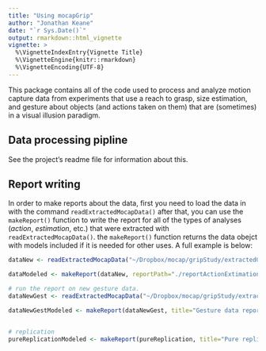 ```yaml
---
title: "Using mocapGrip"
author: "Jonathan Keane"
date: "`r Sys.Date()`"
output: rmarkdown::html_vignette
vignette: >
  %\VignetteIndexEntry{Vignette Title}
  %\VignetteEngine{knitr::rmarkdown}
  %\VignetteEncoding{UTF-8}
---
```


This package contains all of the code used to process and analyze motion capture data from experiments that use a reach to grasp, size estimation, and gesture about objects (and actions taken on them) that are (sometimes) in a visual illusion paradigm.

## Data processing pipline

See the project's readme file for information about this.

## Report writing

In order to make reports about the data, first you need to load the data in with the command `readExtractedMocapData()` after that, you can use the `makeReport()` function to write the report for all of the types of analyses (*action*, *estimation*, etc.) that were extracted with `readExtractedMocapData()`. the `makeReport()` function returns the data obejct with models included if it is needed for other uses.  A full example is below: 

```r
dataNew <- readExtractedMocapData("~/Dropbox/mocap/gripStudy/extractedGestData/", c("action", "estimation",  "release", "estMaxGrip"), includeFullData = FALSE)

dataModeled <- makeReport(dataNew, reportPath="./reportActionExtimationFromGestureTrials.Rmd")
```

```r
# run the report on new gesture data.
dataNewGest <- readExtractedMocapData("~/Dropbox/mocap/gripStudy/extractedGestData/", c("action", "estimation", "gestMaxGrip", "gestMove"), includeFullData = FALSE)

dataNewGestModeled <- makeReport(dataNewGest, title="Gesture data report", reportPath="./reportGesture.Rmd")


# replication
pureReplicationModeled <- makeReport(pureReplication, title="Pure replication report", reportPath="./reportReplication.Rmd")


```
